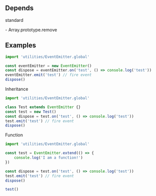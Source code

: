## Depends
standard

\- Array.prototype.remove

## Examples
```typescript
import 'utilities/EventEmitter.global'

const eventEmitter = new EventEmitter()
const dispose = eventEmitter.on('test', () => console.log('test'))
eventEmitter.emit('test') // fire event
dispose()
```
Inheritance
```typescript
import 'utilities/EventEmitter.global'

class Test extends EventEmitter {}
const test = new Test()
const dispose = test.on('test', () => console.log('test'))
test.emit('test') // fire event
dispose()
```
Function
```typescript
import 'utilities/EventEmitter.global'

const test = EventEmitter.extend(() => {
    console.log('I am a function!')
})

const dispose = test.on('test', () => console.log('test'))
test.emit('test') // fire event
dispose()

test()
```